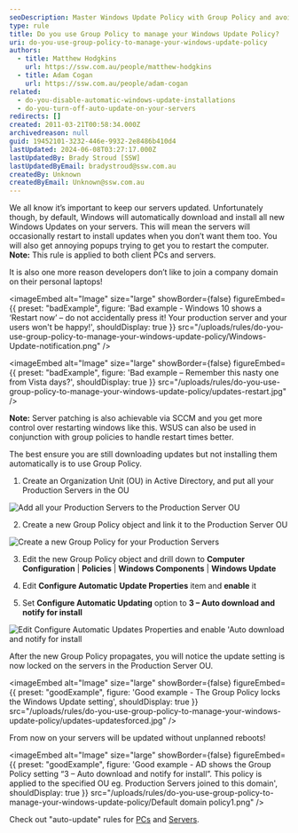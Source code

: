 ```yaml
---
seoDescription: Master Windows Update Policy with Group Policy and avoid unexpected reboots on your servers by configuring automatic updates to download and notify for install.
type: rule
title: Do you use Group Policy to manage your Windows Update Policy?
uri: do-you-use-group-policy-to-manage-your-windows-update-policy
authors:
  - title: Matthew Hodgkins
    url: https://ssw.com.au/people/matthew-hodgkins
  - title: Adam Cogan
    url: https://ssw.com.au/people/adam-cogan
related:
  - do-you-disable-automatic-windows-update-installations
  - do-you-turn-off-auto-update-on-your-servers
redirects: []
created: 2011-03-21T00:58:34.000Z
archivedreason: null
guid: 19452101-3232-446e-9932-2e8486b410d4
lastUpdated: 2024-06-08T03:27:17.000Z
lastUpdatedBy: Brady Stroud [SSW]
lastUpdatedByEmail: bradystroud@ssw.com.au
createdBy: Unknown
createdByEmail: Unknown@ssw.com.au
---
```


We all know it’s important to keep our servers updated. Unfortunately though, by default, Windows will automatically download and install all new Windows Updates on your servers. This will mean the servers will occasionally restart to install updates when you don’t want them too. You will also get annoying popups trying to get you to restart the computer.
**Note:** This rule is applied to both client PCs and servers.

It is also one more reason developers don’t like to join a company domain on their personal laptops!

<imageEmbed
  alt="Image"
  size="large"
  showBorder={false}
  figureEmbed={{
    preset: "badExample",
    figure: 'Bad example - Windows 10 shows a ‘Restart now’ – do not accidentally press it! Your production server and your users won\'t be happy!',
    shouldDisplay: true
  }}
  src="/uploads/rules/do-you-use-group-policy-to-manage-your-windows-update-policy/Windows-Update-notification.png"
/>

<imageEmbed
  alt="Image"
  size="large"
  showBorder={false}
  figureEmbed={{
    preset: "badExample",
    figure: 'Bad example – Remember this nasty one from Vista days?',
    shouldDisplay: true
  }}
  src="/uploads/rules/do-you-use-group-policy-to-manage-your-windows-update-policy/updates-restart.jpg"
/>

**Note:** Server patching is also achievable via SCCM and you get more control over restarting windows like this. WSUS can also be used in conjunction with group policies to handle restart times better.

The best ensure you are still downloading updates but not installing them automatically is to use Group Policy.

1. Create an Organization Unit (OU) in Active Directory, and put all your Production Servers in the OU

![Add all your Production Servers to the Production Server OU](/uploads/rules/do-you-use-group-policy-to-manage-your-windows-update-policy/updates-adou.jpg)

2. Create a new Group Policy object and link it to the Production Server OU

![Create a new Group Policy for your Production Servers](/uploads/rules/do-you-use-group-policy-to-manage-your-windows-update-policy/updates-gpo.jpg)

3. Edit the new Group Policy object and drill down to
   **Computer Configuration** | **Policies** | **Windows Components** | **Windows Update**

4. Edit
   **Configure Automatic Update Properties** item and **enable** it

5. Set **Configure Automatic Updating** option to **3 – Auto download and notify for install**

![Edit Configure Automatic Updates Properties and enable 'Auto download and notify for install](/uploads/rules/do-you-use-group-policy-to-manage-your-windows-update-policy/updates-editgp.jpg)

After the new Group Policy propagates, you will notice the update setting is now locked on the servers in the Production Server OU.

<imageEmbed
  alt="Image"
  size="large"
  showBorder={false}
  figureEmbed={{
    preset: "goodExample",
    figure: 'Good example - The Group Policy locks the Windows Update setting',
    shouldDisplay: true
  }}
  src="/uploads/rules/do-you-use-group-policy-to-manage-your-windows-update-policy/updates-updatesforced.jpg"
/>

From now on your servers will be updated without unplanned reboots!

<imageEmbed
  alt="Image"
  size="large"
  showBorder={false}
  figureEmbed={{
    preset: "goodExample",
    figure: 'Good example - AD shows the Group Policy setting “3 – Auto download and notify for install”. This policy is applied to the specified OU eg. Production Servers joined to this domain',
    shouldDisplay: true
  }}
  src="/uploads/rules/do-you-use-group-policy-to-manage-your-windows-update-policy/Default domain policy1.png"
/>

Check out "auto-update" rules for [PCs](/do-you-disable-automatic-windows-update-installations) and [Servers](/do-you-turn-off-auto-update-on-your-servers).
